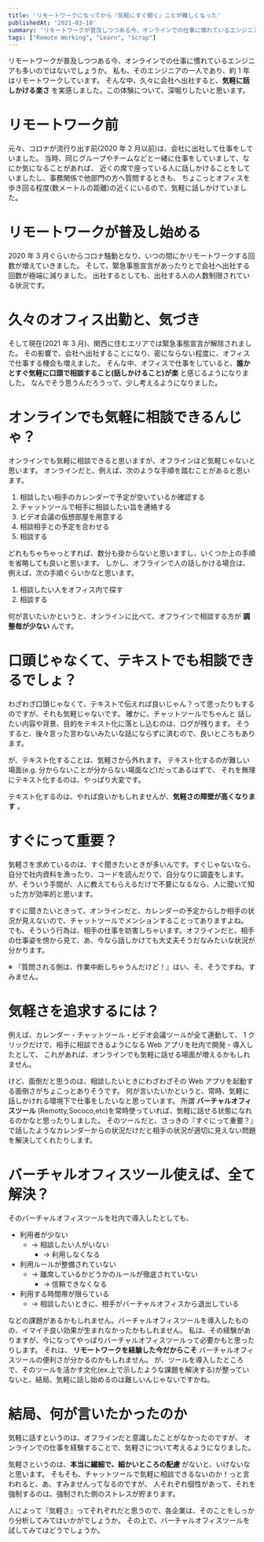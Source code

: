 ```yaml
---
title: 'リモートワークになってから『気軽にすぐ聞く』ことが難しくなった'
publishedAt: '2021-03-10'
summary: 'リモートワークが普及しつつある今、オンラインでの仕事に慣れているエンジニアも多いのではないでしょうか。私も、そのエンジニアの一人であり、約1年はリモートワークしています。そんな中、久々に会社へ出社すると、気軽に話しかける楽さ を実感しました。この体験について、深堀りしたいと思います。'
tags: ["Remote Working", "Learn", "Scrap"]
---
```


リモートワークが普及しつつある今、オンラインでの仕事に慣れているエンジニアも多いのではないでしょうか。
私も、そのエンジニアの一人であり、約 1 年はリモートワークしています。
そんな中、久々に会社へ出社すると、**気軽に話しかける楽さ** を実感しました。この体験について、深堀りしたいと思います。

# リモートワーク前

元々、コロナが流行り出す前(2020 年 2 月以前)は、会社に出社して仕事をしていました。
当時、同じグループやチームなどと一緒に仕事をしていまして、なにか気になることがあれば、
近くの席で座っている人に話しかけることをしていましたし、事務関係で他部門の方へ質問するときも、
ちょこっとオフィスを歩き回る程度(数メートルの距離)の近くにいるので、気軽に話しかけていました。

# リモートワークが普及し始める

2020 年 3 月ぐらいからコロナ騒動となり、いつの間にかリモートワークする回数が増えていきました。
そして、緊急事態宣言があったりとで会社へ出社する回数が極端に減りました。
出社するとしても、出社する人の人数制限されている状況です。

# 久々のオフィス出勤と、気づき

そして現在(2021 年 3 月)、関西に住むエリアでは緊急事態宣言が解除されました。
その影響で、会社へ出社することになり、密にならない程度に、オフィスで仕事する機会も増えました。
そんな中、オフィスで仕事をしていると、**誰かとすぐ気軽に口頭で相談すること(話しかけること)が楽** と感じるようになりました。
なんでそう思うんだろうって、少し考えるようになりました。

# オンラインでも気軽に相談できるんじゃ？

オンラインでも気軽に相談できると思いますが、オフラインほど気軽じゃないと思います。
オンラインだと、例えば、次のような手順を踏むことがあると思います。

1. 相談したい相手のカレンダーで予定が空いているか確認する
2. チャットツールで相手に相談したい旨を連絡する
3. ビデオ会議の仮想部屋を用意する
4. 相談相手との予定を合わせる
5. 相談する

どれもちゃちゃっとすれば、数分も掛からないと思いますし、いくつか上の手順を省略しても良いと思います。
しかし、オフラインで人の話しかける場合は、例えば、次の手順ぐらいかなと思います。

1. 相談したい人をオフィス内で探す
2. 相談する

何が言いたいかというと、オンラインに比べて、オフラインで相談する方が **調整毎が少ない** んです。

# 口頭じゃなくて、テキストでも相談できるでしょ？

わざわざ口頭じゃなくて、テキストで伝えれば良いじゃん？って思ったりもするのですが、それも気軽じゃないです。
確かに、チャットツールでちゃんと 話したい内容や背景、目的をテキスト化に落とし込むのは、ログが残ります。
そうすると、後々言った言わないみたいな話にならずに済むので、良いところもあります。

が、テキスト化することは、気軽さから外れます。
テキスト化するのが難しい場面(e.g. 分からないことが分からない場面など)だってあるはずで、
それを無理にテキスト化するのは、やっぱり大変です。

テキスト化するのは、やれば良いかもしれませんが、**気軽さの障壁が高くなります** 。

# すぐにって重要？

気軽さを求めているのは、すぐ聞きたいときが多いんです。すぐじゃないなら、
自分で社内資料を漁ったり、コードを読んだりで、自分なりに調査をします。
が、そういう手間が、人に教えてもらえるだけで不要になるなら、人に聞いて知った方が効率的と思います。

すぐに聞きたいときって、オンラインだと、カレンダーの予定からしか相手の状況が見えないので、チャットツールでメンションすることってありますよね。
でも、そういう行為は、相手の仕事を妨害しちゃいます。オフラインだと、相手の仕事姿を傍から見て、あ、今なら話しかけても大丈夫そうだなみたいな状況が分かります。

※ 『質問される側は、作業中断しちゃうんだけど！』はい、そ、そうですね。すみません。

# 気軽さを追求するには？

例えば、カレンダー・チャットツール・ビデオ会議ツールが全て連動して、
1 クリックだけで、相手に相談できるようになる Web アプリを社内で開発・導入したとして、
これがあれば、オンラインでも気軽に話せる場面が増えるかもしれません。

けど、面倒だと思うのは、相談したいときにわざわざその Web アプリを起動する面倒さがちょこっとありそうです。
何が言いたいかというと、常時、気軽に話しかけれる環境下で仕事をしたいなと思っています。
所謂 **バーチャルオフィスツール** (Remotty,Sococo,etc)を常時使っていれば、気軽に話せる状態になれるのかなと思ったりしました。
そのツールだと、さっきの『すぐにって重要？』で話したようなカレンダーからの状況だけだと相手の状況が適切に見えない問題を解決してくれたりします。

# バーチャルオフィスツール使えば、全て解決？

そのバーチャルオフィスツールを社内で導入したとしても、

- 利用者が少ない
  - → 相談したい人がいない
    - → 利用しなくなる
- 利用ルールが整備されていない
  - → 離席しているかどうかのルールが徹底されていない
    - → 信頼できなくなる
- 利用する時間帯が限らている
  - → 相談したいときに、相手がバーチャルオフィスから退出している

などの課題があるかもしれません。バーチャルオフィスツールを導入したものの、イマイチ良い効果が生まれなかったかもしれません。
私は、その経験がありますが、今になってやっぱりバーチャルオフィスツールって必要かもと思ったりします。
それは、 **リモートワークを経験した今だからこそ** バーチャルオフィスツールの便利さが分かるのかもしれません。
が、ツールを導入したところで、そのツールを活かす文化(ex.上で示したような課題を解決する)が整っていないと、結局、気軽に話し始めるのは難しいんじゃないですかね。

# 結局、何が言いたかったのか

気軽に話すというのは、オフラインだと意識したことがなかったのですが、
オンラインでの仕事を経験することで、気軽さについて考えるようになりました。

気軽さというのは、**本当に繊細で、細かいところの配慮** がないと、いけないなと思います。
そもそも、チャットツールで気軽に相談できるないのか！っと言われると、あ、すみませんってなるのですが、
人それぞれ個性があって、それを強制するのは、強制された側のストレスが貯まります。

人によって『気軽さ』ってそれぞれだと思うので、各企業は、そのことをしっかり分析してみてはいかがでしょうか。
その上で、バーチャルオフィスツールを試してみてはどうでしょうか。
